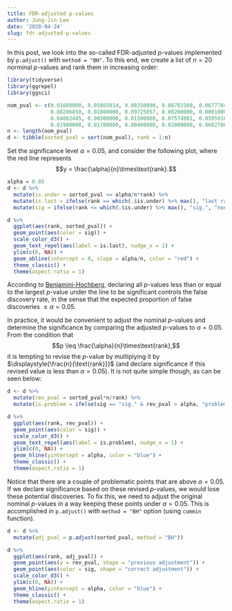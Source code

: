 ```yaml
---
title: FDR-adjusted p-values
author: Jung-Jin Lee
date: '2020-04-24'
slug: fdr-adjusted-p-values
---
```


In this post, we look into the so-called FDR-adjusted $p$-values implemented by `p.adjust()` with `method = "BH"`. To this end, we create a list of $n=20$ norminal $p$-values and rank them in increasing order:

```r
library(tidyverse)
library(ggrepel)
library(ggsci)

nom_pval <- c(0.01600000, 0.05865014, 0.08350898, 0.08783160, 0.06777848,
              0.08206850, 0.01800000, 0.09725057, 0.00200000, 0.00010000,
              0.04862445, 0.00300000, 0.01500000, 0.07574901, 0.05959104,
              0.01900000, 0.01700000, 0.00400000, 0.02000000, 0.06827007)
n <- length(nom_pval)
d <- tibble(sorted_pval = sort(nom_pval), rank = 1:n)
```

Set the significance level $\alpha=0.05$, and consider the following plot, where the red line represents
$$y = \frac{\alpha}{n}\times\text{rank}.$$

```r
alpha = 0.05
d <- d %>%
  mutate(is.under = sorted_pval <= alpha/n*rank) %>%
  mutate(is.last = ifelse(rank == which(.$is.under) %>% max(), "last rank\nunder the line", "")) %>%
  mutate(sig = ifelse(rank <= which(.$is.under) %>% max(), "sig.", "non-sig."))

d %>%
  ggplot(aes(rank, sorted_pval)) + 
  geom_point(aes(color = sig)) +
  scale_color_d3() +
  geom_text_repel(aes(label = is.last), nudge_x = 1) +
  ylim(c(0, NA)) +
  geom_abline(intercept = 0, slope = alpha/n, color = "red") +
  theme_classic() +
  theme(aspect.ratio = 1) 
```

According to [Benjamini-Hochberg](https://www.jstor.org/stable/2346101?seq=1#metadata_info_tab_contents), declaring all $p$-values less than or equal to the largest $p$-value under the line to be significant controls the false discovery rate, in the sense that the expected proportion of false discoveries $\leq \alpha=0.05$. 

In practice, it would be convenient to adjust the nominal $p$-values and determine the significance by comparing the adjusted $p$-values to $\alpha=0.05$. From the condition that 
$$p \leq \frac{\alpha}{n}\times\text{rank},$$
it is tempting to revise the $p$-value by multiplying it by $\displaystyle{\frac{n}{\text{rank}}}$ (and declare significance if this revised value is less than $\alpha=0.05$). It is not quite simple though, as can be seen below:

```r
d <- d %>%
  mutate(rev_pval = sorted_pval*n/rank) %>%
  mutate(is.problem = ifelse(sig == "sig." & rev_pval > alpha, "problem", ""))

d %>%
  ggplot(aes(rank, rev_pval)) + 
  geom_point(aes(color = sig)) +
  scale_color_d3() +
  geom_text_repel(aes(label = is.problem), nudge_x = 1) +
  ylim(c(0, NA)) +
  geom_hline(yintercept = alpha, color = "blue") +
  theme_classic() +
  theme(aspect.ratio = 1)
```

Notice that there are a couple of problematic points that are above $\alpha=0.05$. If we declare significance based on these revised $p$-values, we would lose these potential discoveries. To fix this, we need to adjust the original nominal $p$-values in a way keeping these points under $\alpha=0.05$. This is accomplished in `p.adjust()` with `method = "BH"` option (using `cummin` function). 

```r
d <- d %>%
  mutate(adj_pval = p.adjust(sorted_pval, method = "BH")) 

d %>%
  ggplot(aes(rank, adj_pval)) + 
  geom_point(aes(y = rev_pval, shape = "previous adjustment")) +
  geom_point(aes(color = sig, shape = "correct adjustment")) +
  scale_color_d3() +
  ylim(c(0, NA)) +
  geom_hline(yintercept = alpha, color = "blue") +
  theme_classic() +
  theme(aspect.ratio = 1)
```

